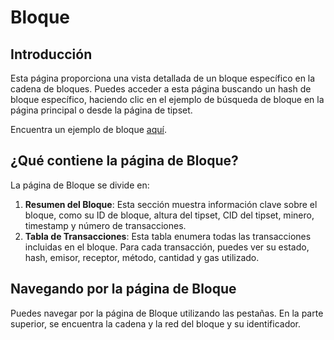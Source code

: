 # Bloque

## Introducción

Esta página proporciona una vista detallada de un bloque específico en la cadena de bloques. Puedes acceder a esta página buscando un hash de bloque específico, haciendo clic en el ejemplo de búsqueda de bloque en la página principal o desde la página de tipset.

Encuentra un ejemplo de bloque [aquí](https://beryx.zondax.ch/search/fil/mainnet/block-cid/bafy2bzaceb2udtsfnbz6viwq3mscy4msh4tcr5lhy7fscweovpsk4ksnl4sgu).

## ¿Qué contiene la página de Bloque?

La página de Bloque se divide en:

1. **Resumen del Bloque**: Esta sección muestra información clave sobre el bloque, como su ID de bloque, altura del tipset, CID del tipset, minero, timestamp y número de transacciones.
2. **Tabla de Transacciones**: Esta tabla enumera todas las transacciones incluidas en el bloque. Para cada transacción, puedes ver su estado, hash, emisor, receptor, método, cantidad y gas utilizado.

## Navegando por la página de Bloque

Puedes navegar por la página de Bloque utilizando las pestañas. En la parte superior, se encuentra la cadena y la red del bloque y su identificador.
